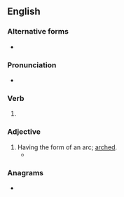 ==English==

===Alternative forms===
* {{l|en|arcked}}

===Pronunciation===
* {{IPA|en|/ɑːkt/}}

===Verb===
{{head|en|verb form}}

# {{en-past of|arc}}

===Adjective===
{{en-adj|more}}

# Having the form of an arc; [[arched]].
#* {{quote-book|1=en|year=2010|author=McSween et al.|title=Things Bogans Like|publisher=Hachette|location=Sydney|page=215 |passage=Designing a tribal tattoo requires the capacity to draw up to 60 '''arced''' or swirled lines with no definite spatial or thematic structure[.]}}

===Anagrams===
* {{anagrams|en|a=acder|Cedar|Cerda|Cerdà|Dacre|acred|cader|cadre|cared|cedar|decar|e-card|ecard|raced}}